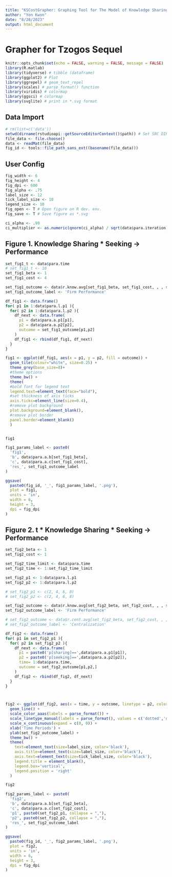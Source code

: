 ```yaml
---
title: "KSCostGrapher: Graphing Tool for The Model of Knowledge Sharing (cost of knowledge transfer as a parameter)"
author: "Yon Kwon"
date: "8/28/2023"
output: html_document
---
```


# Grapher for Tzogos Sequel

```r
knitr::opts_chunk$set(echo = FALSE, warning = FALSE, message = FALSE) 
library(R.matlab)
library(tidyverse) # tibble (dataframe)
library(ggplot2) # Plot
library(ggrepel) # geom_text_repel
library(scales) # parse_format() function
library(viridis) # colormap
library(ggsci) # colormap
library(svglite) # print in *.svg format
```

## Data Import
```r
# rm(list=c('data'))
setwd(dirname(rstudioapi::getSourceEditorContext()$path)) # Set SRC DIR as WD
file_data <- file.choose()
data <- readMat(file_data)
fig_id <- tools::file_path_sans_ext((basename(file_data)))
```

## User Config
```r
fig_width <- 6
fig_height <- 4
fig_dpi <- 600
fig_alpha <- .75
label_size <- 12
tick_label_size <- 10
legend_size <- 10
fig_open <- T # Open figure on R dev. env.
fig_save <- T # Save figure as *.svg

ci_alpha <- .99
ci_multiplier <- as.numeric(qnorm(ci_alpha) / sqrt(data$para.iteration))
```

## Figure 1. Knowledge Sharing * Seeking -> Performance
```r
set_fig1_t <- data$para.time
# set_fig1_t <- 10
set_fig1_beta <- 1
set_fig1_cost <- 4

set_fig1_outcome <- data$r.know.avg[set_fig1_beta, set_fig1_cost, , , set_fig1_t]
set_fig1_outcome_label <- 'Firm Performance'

df_fig1 <- data.frame()
for( p1 in 1:data$para.l.p1 ){
  for( p2 in 1:data$para.l.p2 ){
    df_next <- data.frame(
      p1 = data$para.a.p1[p1],
      p2 = data$para.a.p2[p2],
      outcome = set_fig1_outcome[p1,p2]
    )
    df_fig1 <- rbind(df_fig1, df_next)
  }
}

fig1 <- ggplot(df_fig1, aes(x = p1, y = p2, fill = outcome)) +
  geom_tile(colour="white", size=0.25) +
  theme_grey(base_size=8)+
  #theme options
  theme_bw() +
  theme(
  #bold font for legend text
  legend.text=element_text(face="bold"),
  #set thickness of axis ticks
  axis.ticks=element_line(size=0.4),
  #remove plot background
  plot.background=element_blank(),
  #remove plot border
  panel.border=element_blank()
  )


fig1

fig1_params_label <- paste0(
  'fig1',
  'b', data$para.a.b[set_fig1_beta],
  'c', data$para.a.c[set_fig1_cost],
  'res_', set_fig1_outcome_label
)

ggsave(
  paste0(fig_id, '_', fig1_params_label, '.png'),
  plot = fig1,
  units = 'in', 
  width = 6,
  height = 3,
  dpi = fig_dpi
)
```

## Figure 2. t * Knowledge Sharing * Seeking -> Performance
```r
set_fig2_beta <- 1
set_fig2_cost <- 1

set_fig2_time_limit <- data$para.time
set_fig2_time <- 1:set_fig2_time_limit

set_fig2_p1 <- 1:data$para.l.p1
set_fig2_p2 <- 1:data$para.l.p2

# set_fig2_p1 <- c(2, 4, 6, 8)
# set_fig2_p2 <- c(2, 4, 6, 8)

set_fig2_outcome <- data$r.know.avg[set_fig2_beta, set_fig2_cost, , , set_fig2_time]
set_fig2_outcome_label <- 'Firm Performance'

# set_fig2_outcome <- data$r.cent.avg[set_fig2_beta, set_fig2_cost, , , set_fig2_time]
# set_fig2_outcome_label <- 'Centralization'

df_fig2 <- data.frame()
for( p1 in set_fig2_p1 ){
  for( p2 in set_fig2_p2 ){
    df_next <- data.frame(
      p1 = paste0('p[sharing]==',data$para.a.p1[p1]),
      p2 = paste0('p[seeking]==',data$para.a.p2[p2]),
      time= 1:data$para.time,
      outcome = set_fig2_outcome[p1,p2,]
    )
    df_fig2 <- rbind(df_fig2, df_next)
  }
}



fig2 <- ggplot(df_fig2, aes(x = time, y = outcome, linetype = p2, color = p1)) +
  geom_line() +
  scale_color_aaas(labels = parse_format()) +
  scale_linetype_manual(labels = parse_format(), values = c('dotted','dashed','solid')) +
  scale_x_continuous(expand = c(0, 0)) +
  xlab('Time Periods') +
  ylab(set_fig2_outcome_label) +
  theme_bw() +
  theme(
    text=element_text(size=label_size, color='black'),
    axis.title=element_text(size=label_size, color='black'),
    axis.text=element_text(size=tick_label_size, color='black'),
    legend.title = element_blank(),
    legend.box='vertical',
    legend.position = 'right'
  )

fig2

fig2_params_label <- paste0(
  'fig2',
  'b', data$para.a.b[set_fig2_beta],
  'c', data$para.a.c[set_fig2_cost],
  'p1', paste0(set_fig2_p1, collapse = ","),
  'p2', paste0(set_fig2_p2, collapse = ","),
  'res_', set_fig2_outcome_label
)

ggsave(
  paste0(fig_id, '_', fig2_params_label, '.png'),
  plot = fig2,
  units = 'in', 
  width = 6,
  height = 3,
  dpi = fig_dpi
)
```